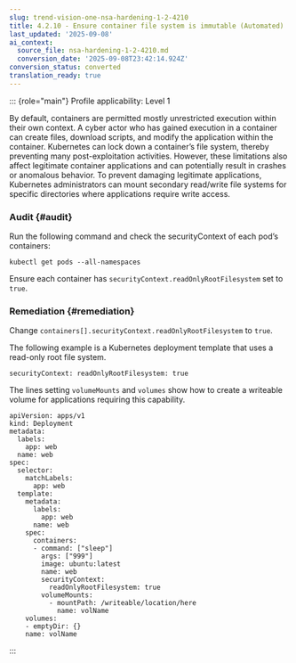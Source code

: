 ```yaml
---
slug: trend-vision-one-nsa-hardening-1-2-4210
title: 4.2.10 - Ensure container file system is immutable (Automated)
last_updated: '2025-09-08'
ai_context:
  source_file: nsa-hardening-1-2-4210.md
  conversion_date: '2025-09-08T23:42:14.924Z'
conversion_status: converted
translation_ready: true
---
```


::: {role="main"}
Profile applicability: Level 1

By default, containers are permitted mostly unrestricted execution within their own context. A cyber actor who has gained execution in a container can create files, download scripts, and modify the application within the container. Kubernetes can lock down a container’s file system, thereby preventing many post-exploitation activities. However, these limitations also affect legitimate container applications and can potentially result in crashes or anomalous behavior. To prevent damaging legitimate applications, Kubernetes administrators can mount secondary read/write file systems for specific directories where applications require write access.

### Audit {#audit}

Run the following command and check the securityContext of each pod’s containers:

``` codeblock
kubectl get pods --all-namespaces
```

Ensure each container has `securityContext.readOnlyRootFilesystem` set to `true`.

### Remediation {#remediation}

Change `containers[].securityContext.readOnlyRootFilesystem` to `true`.

The following example is a Kubernetes deployment template that uses a read-only root file system.

``` codeblock
securityContext: readOnlyRootFilesystem: true
```

The lines setting `volumeMounts` and `volumes` show how to create a writeable volume for applications requiring this capability.

``` codeblock
apiVersion: apps/v1
kind: Deployment
metadata:
  labels:
    app: web
  name: web
spec: 
  selector:
    matchLabels:
      app: web
  template:
    metadata:
      labels:
        app: web
      name: web
    spec:
      containers:
      - command: ["sleep"]
        args: ["999"]
        image: ubuntu:latest
        name: web
        securityContext:
          readOnlyRootFilesystem: true
        volumeMounts:
          - mountPath: /writeable/location/here
            name: volName
    volumes:
    - emptyDir: {}
    name: volName
```
:::
